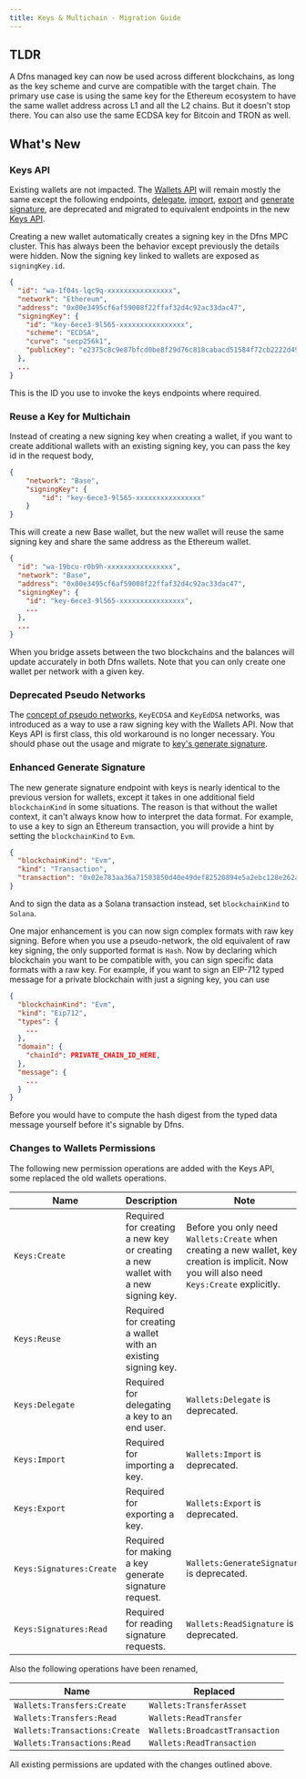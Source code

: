 ```yaml
---
title: Keys & Multichain - Migration Guide
---
```


## TLDR

A Dfns managed key can now be used across different blockchains, as long as the key scheme and curve are compatible with the target chain. The primary use case is using the same key for the Ethereum ecosystem to have the same wallet address across L1 and all the L2 chains. But it doesn't stop there. You can also use the same ECDSA key for Bitcoin and TRON as well.

## What's New

### Keys API

Existing wallets are not impacted. The [Wallets API](../api-docs/wallets) will remain mostly the same except the following endpoints, [delegate](../api-docs/keys/delegate-key), [import](../api-docs/keys/advanced-keys-apis/import-key), [export](../api-docs/keys/advanced-keys-apis/export-key) and [generate signature](../api-docs/keys/generate-signature), are deprecated and migrated to equivalent endpoints in the new [Keys API](../api-docs/keys).

Creating a new wallet automatically creates a signing key in the Dfns MPC cluster. This has always been the behavior except previously the details were hidden. Now the signing key linked to wallets are exposed as `signingKey.id`.

```json
{
  "id": "wa-1f04s-lqc9q-xxxxxxxxxxxxxxxx",
  "network": "Ethereum",
  "address": "0x00e3495cf6af59008f22ffaf32d4c92ac33dac47",
  "signingKey": {
    "id": "key-6ece3-9l565-xxxxxxxxxxxxxxxx",
    "scheme": "ECDSA",
    "curve": "secp256k1",
    "publicKey": "e2375c8c9e87bfcd0be8f29d76c818cabacd51584f72cb2222d49a13b036d84d3d"
  },
  ...
}
```

This is the ID you use to invoke the keys endpoints where required.

### Reuse a Key for Multichain

Instead of creating a new signing key when creating a wallet, if you want to create additional wallets with an existing signing key, you can pass the key id in the request body,

```json
{
    "network": "Base",
    "signingKey": {
        "id": "key-6ece3-9l565-xxxxxxxxxxxxxxxx"
    }
}
```

This will create a new Base wallet, but the new wallet will reuse the same signing key and share the same address as the Ethereum wallet.

```json
{
  "id": "wa-19bcu-r0b9h-xxxxxxxxxxxxxxxx",
  "network": "Base",
  "address": "0x00e3495cf6af59008f22ffaf32d4c92ac33dac47",
  "signingKey": {
    "id": "key-6ece3-9l565-xxxxxxxxxxxxxxxx",
    ...
  },
  ...
}
```

When you bridge assets between the two blockchains and the balances will update accurately in both Dfns wallets. Note that you can only create one wallet per network with a given key.

### Deprecated Pseudo Networks

The [concept of pseudo networks](https://docs.dfns.co/d/api-docs/wallets#pseudo-networks), `KeyECDSA` and `KeyEdDSA` networks, was introduced as a way to use a raw signing key with the Wallets API. Now that Keys API is first class, this old workaround is no longer necessary. You should phase out the usage and migrate to [key's generate signature](../api-docs/keys/generate-signature).

### Enhanced Generate Signature

The new generate signature endpoint with keys is nearly identical to the previous version for wallets, except it takes in one additional field `blockchainKind` in some situations. The reason is that without the wallet context, it can't always know how to interpret the data format. For example, to use a key to sign an Ethereum transaction, you will provide a hint by setting the `blockchainKind` to `Evm`.

```json
{
  "blockchainKind": "Evm",
  "kind": "Transaction",
  "transaction": "0x02e783aa36a71503850d40e49def82520894e5a2ebc128e262ab1e3bd02bffbe16911adfbffb0180c0"
}
```

And to sign the data as a Solana transaction instead, set `blockchainKind` to `Solana`.

One major enhancement is you can now sign complex formats with raw key signing. Before when you use a pseudo-network, the old equivalent of raw key signing, the only supported format is `Hash`. Now by declaring which blockchain you want to be compatible with, you can sign specific data formats with a raw key. For example, if you want to sign an EIP-712 typed message for a private blockchain with just a signing key, you can use

```json
{
  "blockchainKind": "Evm",
  "kind": "Eip712",
  "types": {
    ...
  },
  "domain": {
    "chainId": PRIVATE_CHAIN_ID_HERE,
  },
  "message": {
    ...
  }
}
```

Before you would have to compute the hash digest from the typed data message yourself before it's signable by Dfns.

### Changes to Wallets Permissions

The following new permission operations are added with the Keys API, some replaced the old wallets operations.

| Name                     | Description                                                                      | Note                                                                                                                                         |
| ------------------------ | -------------------------------------------------------------------------------- | -------------------------------------------------------------------------------------------------------------------------------------------- |
| `Keys:Create`            | Required for creating a new key or creating a new wallet with a new signing key. | Before you only need `Wallets:Create` when creating a new wallet, key creation is implicit. Now you will also need `Keys:Create` explicitly. |
| `Keys:Reuse`             | Required for creating a wallet with an existing signing key.                     |                                                                                                                                              |
| `Keys:Delegate`          | Required for delegating a key to an end user.                                    | `Wallets:Delegate` is deprecated.                                                                                                            |
| `Keys:Import`            | Required for importing a key.                                                    | `Wallets:Import` is deprecated.                                                                                                              |
| `Keys:Export`            | Required for exporting a key.                                                    | `Wallets:Export` is deprecated.                                                                                                              |
| `Keys:Signatures:Create` | Required for making a key generate signature request.                            | `Wallets:GenerateSignature` is deprecated.                                                                                                   |
| `Keys:Signatures:Read`   | Required for reading signature requests.                                         | `Wallets:ReadSignature` is deprecated.                                                                                                       |

Also the following operations have been renamed,

| Name                          | Replaced                       |
| ----------------------------- | ------------------------------ |
| `Wallets:Transfers:Create`    | `Wallets:TransferAsset`        |
| `Wallets:Transfers:Read`      | `Wallets:ReadTransfer`         |
| `Wallets:Transactions:Create` | `Wallets:BroadcastTransaction` |
| `Wallets:Transactions:Read`   | `Wallets:ReadTransaction`      |

All existing permissions are updated with the changes outlined above.
